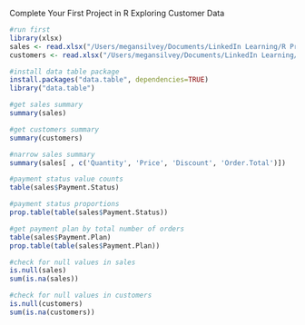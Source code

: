 Complete Your First Project in R
Exploring Customer Data

```r
#run first
library(xlsx)
sales <- read.xlsx("/Users/megansilvey/Documents/LinkedIn Learning/R Project Course/Red30 Tech Sales.xlsx",1)
customers <- read.xlsx("/Users/megansilvey/Documents/LinkedIn Learning/R Project Course/Red30 Tech Customers.xlsx",1)
```

```r
#install data table package
install.packages("data.table", dependencies=TRUE)
library("data.table")
```

```r
#get sales summary
summary(sales)
```


```r
#get customers summary
summary(customers)
```


```r
#narrow sales summary
summary(sales[ , c('Quantity', 'Price', 'Discount', 'Order.Total')])
```

```r
#payment status value counts
table(sales$Payment.Status)
```

```r
#payment status proportions
prop.table(table(sales$Payment.Status))
```

```r
#get payment plan by total number of orders
table(sales$Payment.Plan)
prop.table(table(sales$Payment.Plan))
```

```r
#check for null values in sales
is.null(sales)
sum(is.na(sales))
```

```r
#check for null values in customers
is.null(customers)
sum(is.na(customers))
```

